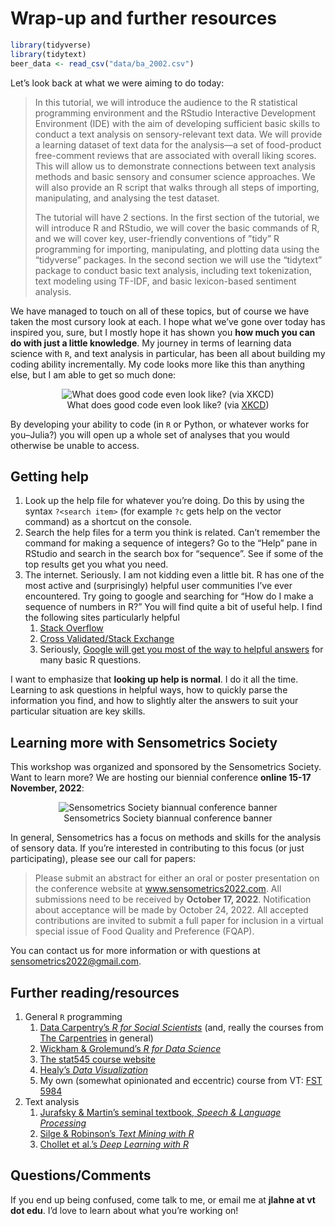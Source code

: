 # Wrap-up and further resources

```r
library(tidyverse)
library(tidytext)
beer_data <- read_csv("data/ba_2002.csv")
```

Let's look back at what we were aiming to do today:

> In this tutorial, we will introduce the audience to the R statistical programming environment and the RStudio Interactive Development Environment (IDE) with the aim of developing sufficient basic skills to conduct a text analysis on sensory-relevant text data. We will provide a learning dataset of text data for the analysis—a set of food-product free-comment reviews that are associated with overall liking scores. This will allow us to demonstrate connections between text analysis methods and basic sensory and consumer science approaches. We will also provide an R script that walks through all steps of importing, manipulating, and analysing the test dataset.
>
> The tutorial will have 2 sections. In the first section of the tutorial, we will introduce R and RStudio, we will cover the basic commands of R, and we will cover key, user-friendly conventions of ”tidy” R programming for importing, manipulating, and plotting data using the “tidyverse” packages. In the second section we will use the “tidytext” package to conduct basic text analysis, including text tokenization, text modeling using TF-IDF, and basic lexicon-based sentiment analysis.

We have managed to touch on all of these topics, but of course we have taken the most cursory look at each.  I hope what we've gone over today has inspired you, sure, but I mostly hope it has shown you **how much you can do with just a little knowledge**.  My journey in terms of learning data science with `R`, and text analysis in particular, has been all about building my coding ability incrementally.  My code looks more like this than anything else, but I am able to get so much done:

<center>

![What does good code even look like? (via [XKCD](https://xkcd.com/844/))](https://imgs.xkcd.com/comics/good_code.png)

</center>

By developing your ability to code (in `R` or Python, or whatever works for you--Julia?) you will open up a whole set of analyses that you would otherwise be unable to access.

## Getting help

1.  Look up the help file for whatever you're doing. Do this by using the syntax `?<search item>` (for example `?c` gets help on the vector command) as a shortcut on the console.
2.  Search the help files for a term you think is related. Can't remember the command for making a sequence of integers? Go to the "Help" pane in RStudio and search in the search box for "sequence". See if some of the top results get you what you need.
3.  The internet. Seriously. I am not kidding even a little bit. R has one of the most active and (surprisingly) helpful user communities I've ever encountered. Try going to google and searching for "How do I make a sequence of numbers in R?" You will find quite a bit of useful help. I find the following sites particularly helpful
    1.  [Stack Overflow](https://stackoverflow.com/questions/tagged/r)
    2.  [Cross Validated/Stack Exchange](https://stats.stackexchange.com/questions/tagged/r)
    3.  Seriously, [Google will get you most of the way to helpful answers](https://is.gd/80V5zF) for many basic R questions.

I want to emphasize that **looking up help is normal**. I do it all the time. Learning to ask questions in helpful ways, how to quickly parse the information you find, and how to slightly alter the answers to suit your particular situation are key skills.

## Learning more with Sensometrics Society

This workshop was organized and sponsored by the Sensometrics Society.  Want to learn more?  We are hosting our biennial conference **online 15-17 November, 2022**:

<center>

![Sensometrics Society biannual conference banner](img/sensometrics-logo-2022.png)

</center>

In general, Sensometrics has a focus on methods and skills for the analysis of sensory data.  If you're interested in contributing to this focus (or just participating), please see our call for papers:

> Please submit an abstract for either an oral or poster presentation on the conference website at [www.sensometrics2022.com](http://sensometric.org/2022). All submissions need to be received by **October 17, 2022**. Notification about acceptance will be made by October 24, 2022. All accepted contributions are invited to submit a full paper for inclusion in a virtual special issue of Food Quality and Preference (FQAP). 

You can contact us for more information or with questions at [sensometrics2022@gmail.com](mailto:sensometrics2022@gmail.com).

## Further reading/resources

1.  General `R` programming
    1.  [Data Carpentry's *R for Social Scientists*](https://datacarpentry.org/r-socialsci/) (and, really the courses from [The Carpentries](https://carpentries.org/) in general)
    1.  [Wickham & Grolemund's *R for Data Science*](https://r4ds.had.co.nz/)
    2.  [The stat545 course website](https://stat545.com/)
    2.  [Healy's *Data Visualization*](https://socviz.co/)
    3.  My own (somewhat opinionated and eccentric) course from VT: [FST 5984](https://jlahne.github.io/food-data-science-2022/)
2.  Text analysis
    1.  [Jurafsky & Martin's seminal textbook, *Speech & Language Processing*](https://web.stanford.edu/~jurafsky/slp3/)
    2.  [Silge & Robinson's *Text Mining with R*](https://www.tidytextmining.com/)
    3.  [Chollet et al.'s *Deep Learning with R*](https://www.manning.com/books/deep-learning-with-r-second-edition)
  
## Questions/Comments

If you end up being confused, come talk to me, or email me at **jlahne at vt dot edu**.  I'd love to learn about what you're working on! 